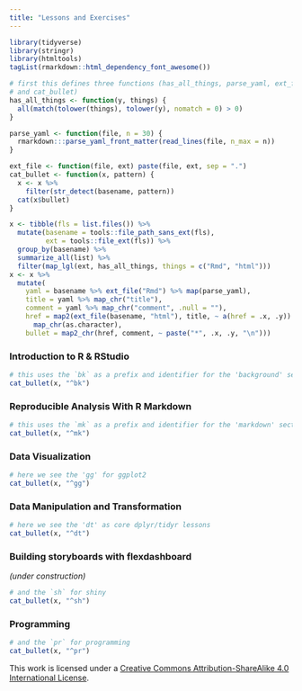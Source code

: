 ```yaml
---
title: "Lessons and Exercises"
---
```


```r
library(tidyverse)
library(stringr)
library(htmltools)
tagList(rmarkdown::html_dependency_font_awesome())
```

```r
# first this defines three functions (has_all_things, parse_yaml, ext_file,  
# and cat_bullet)
has_all_things <- function(y, things) {
  all(match(tolower(things), tolower(y), nomatch = 0) > 0)
}

parse_yaml <- function(file, n = 30) {
  rmarkdown:::parse_yaml_front_matter(read_lines(file, n_max = n))
}

ext_file <- function(file, ext) paste(file, ext, sep = ".")
cat_bullet <- function(x, pattern) {
  x <- x %>% 
    filter(str_detect(basename, pattern))
  cat(x$bullet)
}
```

```r
x <- tibble(fls = list.files()) %>%
  mutate(basename = tools::file_path_sans_ext(fls),
         ext = tools::file_ext(fls)) %>% 
  group_by(basename) %>% 
  summarize_all(list) %>% 
  filter(map_lgl(ext, has_all_things, things = c("Rmd", "html")))
x <- x %>% 
  mutate(
    yaml = basename %>% ext_file("Rmd") %>% map(parse_yaml),
    title = yaml %>% map_chr("title"),
    comment = yaml %>% map_chr("comment", .null = ""),
    href = map2(ext_file(basename, "html"), title, ~ a(href = .x, .y)) %>%
      map_chr(as.character),
    bullet = map2_chr(href, comment, ~ paste("*", .x, .y, "\n")))
```

### Introduction to R & RStudio

```r
# this uses the `bk` as a prefix and identifier for the 'background' section
cat_bullet(x, "^bk")
```

### Reproducible Analysis With R Markdown

```r
# this uses the `mk` as a prefix and identifier for the 'markdown' section
cat_bullet(x, "^mk")
```


### Data Visualization

```r
# here we see the 'gg' for ggplot2 
cat_bullet(x, "^gg")
```

### Data Manipulation and Transformation

```r
# here we see the 'dt' as core dplyr/tidyr lessons
cat_bullet(x, "^dt")
```

### Building storyboards with flexdashboard

*(under construction)*

```r
# and the `sh` for shiny
cat_bullet(x, "^sh")
```

### Programming

```r
# and the `pr` for programming
cat_bullet(x, "^pr")
```

This work is licensed under a [Creative Commons Attribution-ShareAlike 4.0 International License](https://creativecommons.org/licenses/by-sa/4.0/).


